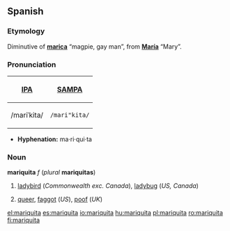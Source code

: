 ==Spanish==

===Etymology===
Diminutive of '''[[marica]]''' “magpie, gay man”, from '''[[María]]''' “Mary”.

===Pronunciation===
{| border=1 cellpadding=5
! [[w:International Phonetic Alphabet|IPA]] !! [[w:SAMPA|SAMPA]]
|-
| /mariˈkita/ || <tt>/mari"kita/</tt>
|}

*'''Hyphenation:''' ma·ri·qui·ta

===Noun===
'''mariquita''' ''f'' (''plural'' '''mariquitas''')

# [[ladybird]] (''Commonwealth exc. Canada''), [[ladybug]] (''US, Canada'')
# {{slang|lang=es}} [[queer]], [[faggot]] (''US''), [[poof]] (''UK'')

[[el:mariquita]]
[[es:mariquita]]
[[io:mariquita]]
[[hu:mariquita]]
[[pl:mariquita]]
[[ro:mariquita]]
[[fi:mariquita]]